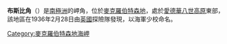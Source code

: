 '''布斯比角'''（{{lang-en|Cape Boothby}}）是[[南極洲|南極洲]]的岬角，位於[[麥克羅伯特森地|麥克羅伯特森地]]，處於[[愛德華八世高原|愛德華八世高原]]東部，該地區在1936年2月28日由[[英國|英國]]探險隊發現，以海軍少校命名。

{{Coord|66|34|S|57|16|E|source:GNIS|display=title}}

{{DEFAULTSORT:Cape Boothby}}
[[Category:麥克羅伯特森地海岬|Category:麥克羅伯特森地海岬]]


{{MacRobertsonLand-geo-stub}}